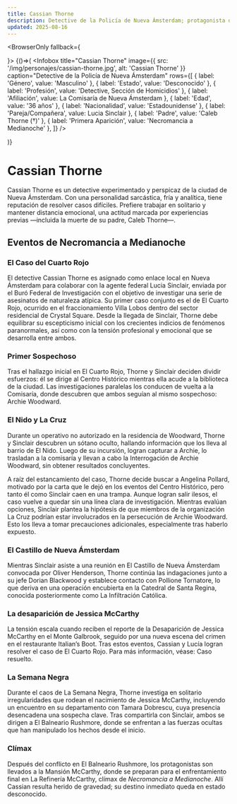 ```yaml
---
title: Cassian Thorne
description: Detective de la Policía de Nueva Ámsterdam; protagonista de Necromancia a Medianoche
updated: 2025-08-16
---
```



<BrowserOnly fallback={<div />}>
{()=>(
  <Infobox
    title="Cassian Thorne"
    image={{ src: '/img/personajes/cassian-thorne.jpg', alt: 'Cassian Thorne' }}
    caption="Detective de la Policía de Nueva Ámsterdam"
    rows={[
      { label: 'Género', value: 'Masculino' },
      { label: 'Estado', value: 'Desconocido' },
      { label: 'Profesión', value: 'Detective, Sección de Homicidios' },
      { label: 'Afiliación', value: <Link to="/CrSaSo/lugares/La%20Comisar%C3%ADa%20de%20Nueva%20%C3%81msterdam">La Comisaría de Nueva Ámsterdam</Link> },
      { label: 'Edad', value: '36 años' },
      { label: 'Nacionalidad', value: 'Estadounidense' },
      { label: 'Pareja/Compañera', value: <Link to="/CrSaSo/personajes/Lucia%20Sinclair">Lucia Sinclair</Link> },
      { label: 'Padre', value: 'Caleb Thorne (†)' },
      { label: 'Primera Aparición', value: 'Necromancia a Medianoche' },
    ]}
  />

)}
</BrowserOnly>

# Cassian Thorne

Cassian Thorne es un detective experimentado y perspicaz de la ciudad de <Link to="/CrSaSo/lugares/Nueva%20%C3%81msterdam">Nueva Ámsterdam</Link>. Con una personalidad sarcástica, fría y analítica, tiene reputación de resolver casos difíciles. Prefiere trabajar en solitario y mantener distancia emocional, una actitud marcada por experiencias previas —incluida la muerte de su padre, Caleb Thorne—.




## Eventos de Necromancia a Medianoche

### El Caso del Cuarto Rojo
El detective <Link to="/CrSaSo/personajes/Cassian%20Thorne">Cassian Thorne</Link> es asignado como enlace local en <Link to="/CrSaSo/lugares/Nueva%20%C3%81msterdam">Nueva Ámsterdam</Link> para colaborar con la agente federal <Link to="/CrSaSo/personajes/Lucia%20Sinclair">Lucia Sinclair</Link>, enviada por el <Link to="/CrSaSo/lugares/Bur%C3%B3%20Federal%20de%20Investigaci%C3%B3n">Buró Federal de Investigación</Link> con el objetivo de investigar una serie de asesinatos de naturaleza atípica. Su primer caso conjunto es el de <Link to="/CrSaSo/eventos/El%20Cuarto%20Rojo">El Cuarto Rojo</Link>, ocurrido en el fraccionamiento <Link to="/CrSaSo/lugares/Villa%20Lobos">Villa Lobos</Link> dentro del sector residencial de <Link to="/CrSaSo/lugares/Crystal%20Square">Crystal Square</Link>. Desde la llegada de Sinclair, Thorne debe equilibrar su escepticismo inicial con los crecientes indicios de fenómenos paranormales, así como con la tensión profesional y emocional que se desarrolla entre ambos.

### Primer Sospechoso
Tras el hallazgo inicial en <Link to="/CrSaSo/eventos/El%20Cuarto%20Rojo">El Cuarto Rojo</Link>, Thorne y Sinclair deciden dividir esfuerzos: él se dirige al <Link to="/CrSaSo/lugares/Centro%20Hist%C3%B3rico">Centro Histórico</Link> mientras ella acude a la biblioteca de la ciudad. Las investigaciones paralelas los conducen de vuelta a la <Link to="/CrSaSo/lugares/La%20Comisar%C3%ADa%20de%20Nueva%20%C3%81msterdam">Comisaría</Link>, donde descubren que ambos seguían al mismo sospechoso: <Link to="/CrSaSo/personajes/Archie%20Woodward">Archie Woodward</Link>.

### El Nido y La Cruz
Durante un operativo no autorizado en la residencia de Woodward, Thorne y Sinclair descubren un sótano oculto, hallando información que los lleva al barrio de <Link to="/CrSaSo/lugares/El%20Nido">El Nido</Link>. Luego de su incursión, logran capturar a Archie, lo trasladan a la comisaría y llevan a cabo la <Link to="/CrSaSo/eventos/Interrogaci%C3%B3n%20de%20Archie%20Woodward">Interrogación de Archie Woodward</Link>, sin obtener resultados concluyentes.

A raíz del estancamiento del caso, Thorne decide buscar a <Link to="/CrSaSo/personajes/Angelina%20Pollard">Angelina Pollard</Link>, motivado por la carta que le dejó en los eventos del <Link to="/CrSaSo/lugares/Centro%20Hist%C3%B3rico">Centro Histórico</Link>, pero tanto él como Sinclair caen en una trampa. Aunque logran salir ilesos, el caso vuelve a quedar sin una línea clara de investigación. Mientras evalúan opciones, Sinclair plantea la hipótesis de que miembros de la organización <Link to="/CrSaSo/facciones/La%20Cruz">La Cruz</Link> podrían estar involucrados en la persecución de <Link to="/CrSaSo/personajes/Archie%20Woodward">Archie Woodward</Link>. Esto los lleva a tomar precauciones adicionales, especialmente tras haberlo expuesto.

### El Castillo de Nueva Ámsterdam
Mientras Sinclair asiste a una reunión en <Link to="/CrSaSo/lugares/El%20Castillo%20de%20Nueva%20%C3%81msterdam">El Castillo de Nueva Ámsterdam</Link> convocada por <Link to="/CrSaSo/personajes/Oliver%20Henderson">Oliver Henderson</Link>, Thorne continúa las indagaciones junto a su jefe <Link to="/CrSaSo/personajes/Dorian%20Blackwood">Dorian Blackwood</Link> y establece contacto con <Link to="/CrSaSo/personajes/Pollione%20Tornatore">Pollione Tornatore</Link>, lo que deriva en una operación encubierta en la <Link to="/CrSaSo/lugares/Catedral%20de%20Santa%20Regina">Catedral de Santa Regina</Link>, conocida posteriormente como <Link to="/CrSaSo/eventos/La%20Infiltraci%C3%B3n%20Cat%C3%B3lica">La Infiltración Católica</Link>.

### La desaparición de Jessica McCarthy
La tensión escala cuando reciben el reporte de la <Link to="/CrSaSo/eventos/Desaparici%C3%B3n%20de%20Jessica%20McCarthy">Desaparición de Jessica McCarthy</Link> en el <Link to="/CrSaSo/lugares/Monte%20Galbrook">Monte Galbrook</Link>, seguido por una nueva escena del crimen en el restaurante <Link to="/CrSaSo/lugares/Italian%E2%80%99s%20Boot">Italian’s Boot</Link>. Tras estos eventos, Cassian y Lucía logran resolver el caso de <Link to="/CrSaSo/eventos/El%20Cuarto%20Rojo">El Cuarto Rojo</Link>. Para más información, véase: <Link to="/CrSaSo/eventos/Caso%20resuelto">Caso resuelto</Link>.

### La Semana Negra
Durante el caos de <Link to="/CrSaSo/eventos/La%20Semana%20Negra">La Semana Negra</Link>, Thorne investiga en solitario irregularidades que rodean el nacimiento de <Link to="/CrSaSo/personajes/Jessica%20McCarthy">Jessica McCarthy</Link>, incluyendo un encuentro en su departamento con <Link to="/CrSaSo/personajes/Tamara%20Dobrescu">Tamara Dobrescu</Link>, cuya presencia desencadena una sospecha clave. Tras compartirla con Sinclair, ambos se dirigen a <Link to="/CrSaSo/lugares/El%20Balneario%20Rushmore">El Balneario Rushmore</Link>, donde se enfrentan a las fuerzas ocultas que han manipulado los hechos desde el inicio.

### Clímax
Después del conflicto en <Link to="/CrSaSo/lugares/El%20Balneario%20Rushmore">El Balneario Rushmore</Link>, los protagonistas son llevados a la <Link to="/CrSaSo/lugares/Mansi%C3%B3n%20McCarthy">Mansión McCarthy</Link>, donde se preparan para el enfrentamiento final en <Link to="/CrSaSo/lugares/La%20Refiner%C3%ADa%20McCarthy">La Refinería McCarthy</Link>, clímax de _Necromancia a Medianoche_. Allí Cassian resulta herido de gravedad; su destino inmediato queda en estado desconocido.
